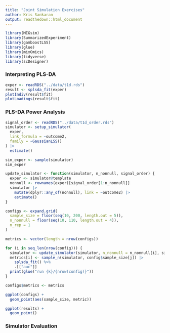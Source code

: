 ```yaml
---
title: "Joint Simulation Exercises"
author: Kris Sankaran
output: readthedown::html_document
---
```


```r
library(MIGsim)
library(SummarizedExperiment)
library(gamboostLSS)
library(glue)
library(mixOmics)
library(tidyverse)
library(scDesigner)
```

### Interpreting PLS-DA

```r
exper <- readRDS("../data/t1d.rds")
result <- splsda_fit(exper)
plotIndiv(result$fit)
plotLoadings(result$fit)
```

### PLS-DA Power Analysis

```r
signal_order <- readRDS("../data/t1d_order.rds")
simulator <- setup_simulator(
  exper,
  link_formula = ~outcome2,
  family = ~GaussianLSS()
) |>
  estimate()

sim_exper <- sample(simulator)
sim_exper
```

```r
update_simulator <- function(simulator, n_nonnull, signal_order) {
  exper <- simulator@template
  nonnull <- rownames(exper)[signal_order[1:n_nonnull]]
  simulator |>
    mutate(dplyr::any_of(nonnull), link = ~outcome2) |>
    estimate()
}
```

```r
configs <- expand.grid(
  sample_size = floor(seq(10, 200, length.out = 5)),
  n_nonnull = floor(seq(10, 110, length.out = 4)),
  n_rep = 1
)

metrics <- vector(length = nrow(configs))
```

```r
for (i in seq_len(nrow(config))) {
  simulator <- update_simulator(simulator, n_nonnull = n_nonnull[i], signal_order)
  metrics[i] <- sample_n(simulator, config$sample_size[j]) |>
    splsda_fit() %>%
    .[["auc"]]
  print(glue("run {k}/{nrow(config)}"))
}
```

```r
configs$metrics <- metrics

ggplot(configs) +
  geom_point(aes(sample_size, metric))

```

```r
ggplot(results) +
  geom_point()
```

### Simulator Evaluation
